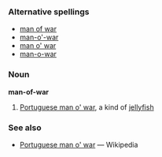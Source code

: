 === Alternative spellings ===
*[[man of war]]
*[[man-o'-war]]
*[[man o' war]]
*[[man-o-war]]

=== Noun ===
'''man-of-war''' 
# [[Portuguese man o' war]], a kind of [[jellyfish]]

=== See also===
* [[w:Portuguese man o' war|Portuguese man o' war]] — Wikipedia